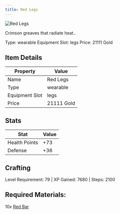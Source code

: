 ```yaml
---
title: Red Legs
---
```


<div className="flex items-start gap-6 mb-8">
  <div className="flex-shrink-0">
    <img src="/assets/resources/smithing/red_legs.png" alt="Red Legs" className="w-24 h-24 border rounded-lg" />
  </div>
  <div className="flex-1">
    <div className="space-y-2">
      <p className="text-lg text-muted-foreground">Crimson greaves that radiate heat..</p>
      <div className="flex flex-wrap gap-4 text-sm">
        <span className="px-2 py-1 bg-green-100 dark:bg-green-900 rounded-md">
          Type: wearable
        </span>
        <span className="px-2 py-1 bg-purple-100 dark:bg-purple-900 rounded-md">
          Equipment Slot: legs
        </span>
        <span className="px-2 py-1 bg-yellow-100 dark:bg-yellow-900 rounded-md">
          Price: 21111 Gold
        </span>
      </div>
    </div>
  </div>
</div>

## Item Details
| Property | Value |
|----------|-------|
| Name | Red Legs |
| Type | wearable |
| Equipment Slot | legs |
| Price | 21111 Gold |

## Stats
| Stat | Value |
|------|-------|
| Health Points | +73 |
| Defense | +36 |

## Crafting
Level Requirement: 79 | XP Gained: 7680 | Steps: 2100

## Required Materials:
10x [Red Bar](/docs/resources/individual/red_bar)

